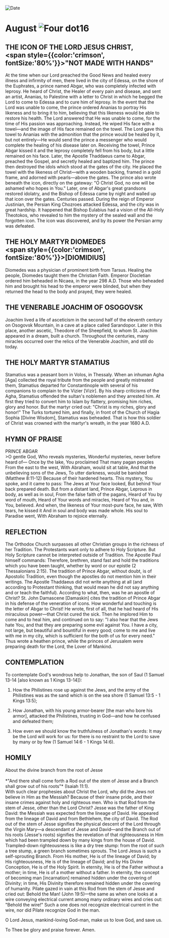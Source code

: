 
<RunningHead />
<Image src="/title-imprint.png" height={68} width={50} alt="Date" className="title-imprint"/>

# <div id="date">August <Image className="four-dot" src="/four-dot.png" height={15} width={15} alt="Four dot" />16</div>

## THE ICON OF THE LORD JESUS CHRIST, <br /><span style={{color:'crimson', fontSize:'80%'}}>"NOT MADE WITH HANDS"</span>

At the time when our Lord preached the Good News and healed every illness and infirmity of men, there lived in the city of Edessa, on the shore of the Euphrates, a prince named Abgar, who was completely infected with leprosy. He heard of Christ, the Healer of every pain and disease, and sent an artist, Ananias, to Palestine with a letter to Christ in which he begged the Lord to come to Edessa and to cure him of leprosy. In the event that the Lord was unable to come, the prince ordered Ananias to portray His likeness and to bring it to him, believing that this likeness would be able to restore his health. The Lord answered that He was unable to come, for the time of His passion was approaching.  Instead, He wiped His face with a towel—and the image of His face remained on the towel.  The Lord gave this towel to Ananias with the admonition that the prince would be healed by it, but not entirely—He would send the prince a messenger who would complete the healing of his disease later on. Receiving the towel, Prince Abgar kissed it and the leprosy completely fell from his body, but a little remained on his face. Later, the Apostle Thaddaeus came to Abgar, preached the Gospel, and secretly healed and baptized him. The prince then destroyed the idols which stood at the gates of the city. He placed the towel with the likeness of Christ—with a wooden backing, framed in a gold frame, and adorned with pearls—above the gates. The prince also wrote beneath the icon, directly on the gateway: "O Christ God, no one will be ashamed who hopes in You." Later, one of Abgar's great grandsons restored idolatry, and the Bishop of Edessa came by night and walled up that icon over the gates. Centuries passed. During the reign of Emperor Justinian, the Persian King Chozroes attacked Edessa, and the city was in great hardship. It happened that Bishop Eulabius had a vision of the All-Holy Theotokos, who revealed to him the mystery of the sealed wall and the forgotten icon. The icon was discovered, and by its power the Persian army was defeated.

## THE HOLY MARTYR DIOMEDES <br /><span style={{color:'crimson', fontSize:'80%'}}>[DIOMIDIUS]</span>

Diomedes was a physician of prominent birth from Tarsus. Healing the people, Diomedes taught them the Christian Faith. Emperor Diocletian ordered him beheaded in Nicaea, in the year 298 A.D. Those who beheaded him and brought his head to the emperor were blinded, but when they returned the head to the body and prayed, they were healed.

## THE VENERABLE JOACHIM OF OSOGOVSK

Joachim lived a life of asceticism in the second half of the eleventh century on Osogovsk Mountain, in a cave at a place called Sarandopor. Later in this place, another ascetic, Theodore of the Sheepfield, to whom St. Joachim appeared in a dream, built a church. Throughout the centuries, many miracles occurred over the relics of the Venerable Joachim, and still do today.

## THE HOLY MARTYR STAMATIUS

Stamatius was a peasant born in Volos, in Thessaly. When an inhuman Agha [Aga] collected the royal tribute from the people and greatly mistreated them, Stamatius departed for Constantinople with several of his companions to complain to the Vizier [Vizir]. By his sharp criticisms of the Agha, Stamatius offended the sultan's noblemen and they arrested him. At first they tried to convert him to Islam by flattery, promising him riches, glory and honor. But the martyr cried out: "Christ is my riches, glory and honor!" The Turks tortured him, and finally, in front of the Church of Hagia Sophia [Divine Wisdom], Stamatius was beheaded. That is how this soldier of Christ was crowned with the martyr's wreath, in the year 1680 A.D.


## HYMN OF PRAISE
<div style={{textAlign:'center', color:'crimson', fontWeight:'bold'}}>
PRINCE ABGAR
</div>
>O gentle God, Who reveals mysteries,  
Wonderful mysteries, never before heard of—  
Once by the lake, You proclaimed  
That many pagan peoples  
From the east to the west,  
With Abraham, would sit at table,  
And that the unbelieving sons of the Jews,  
To utter darkness, would be banished (Matthew 8:11-12)  
Because of their hardened hearts.  
This mystery, You spoke, and it came to pass:  
The Jews at Your face looked,  
But behind Your back prepared death.  
But from a distant land, Prince Abgar,  
Leprous in body, as well as in soul,  
From the false faith of the pagans,  
Heard of You by word of mouth,  
Heard of Your words and miracles,  
Heard of You and, in You, believed.  
And when, the likeness of Your most-pure face, he saw,  
With tears, he kissed it  
And in soul and body was made whole.  
His soul to Paradise went,  
With Abraham to rejoice eternally.  


## REFLECTION

The Orthodox Church surpasses all other Christian groups in the richness of her Tradition. The Protestants want only to adhere to Holy Scripture. But Holy Scripture cannot be interpreted outside of Tradition. The Apostle Paul himself commands: Therefore, brethren, stand fast and hold the traditions which you have been taught, whether by word or our epistle (2 Thessalonians 2:15). The tradition of Prince Abgar, without doubt, is of Apostolic Tradition, even though the apostles do not mention him in their writings. The Apostle Thaddaeus did not write anything at all (and according to Protestant thinking, that would mean he did not say anything and or teach the faithful). According to what, then, was he an apostle of Christ? St. John Damascene [Damaskin] cites the tradition of Prince Abgar in his defense of the veneration of icons. How wonderful and touching is the letter of Abgar to Christ! He wrote, first of all, that he had heard of His miraculous power—that Christ cured the sick. Then he implored Him to come and to heal him, and continued on to say: "I also hear that the Jews hate You, and that they are preparing some evil against You. I have a city, not large, but beautiful and bountiful in every good; come to me and live with me in my city, which is sufficient for the both of us for every need." Thus wrote a heathen prince, while the princes of Jerusalem were preparing death for the Lord, the Lover of Mankind.


## CONTEMPLATION

To contemplate God's wondrous help to Jonathan, the son of Saul (1 Samuel 13-14 [also known as 1 Kings 13-14]):

1. How the Philistines rose up against the Jews, and the army of the Philistines was as the sand which is on the sea shore (1 Samuel 13:5 - 1 Kings 13:5);

2. How Jonathan, with his young armor-bearer [the man who bore his armor], attacked the Philistines, trusting in God—and how he confused and defeated them;

3. How even we should know the truthfulness of Jonathan's words: It may be the Lord will work for us: for there is no restraint to the Lord to save by many or by few (1 Samuel 14:6 - 1 Kings 14:6).


## HOMILY
<div style={{textAlign:'center', color:'crimson', fontWeight:'bold'}}>
About the divine branch from the root of Jesse
</div>
<br />
<div style={{textAlign:'right'}}>
*"And there shall come forth a Rod out of the stem of Jesse and a Branch shall grow out of his roots"* (Isaiah 11:1).
</div>
With such clear prophesies about Christ the Lord, why did the Jews not believe in Him as the Messiah? Because of their insane pride, and their insane crimes against holy and righteous men. Who is that Rod from the stem of Jesse, other than the Lord Christ? Jesse was the father of King David: the Messiah was expected from the lineage of David. He appeared from the lineage of David and from Bethlehem, the city of David. The Rod out of the stem of Jesse signifies the physical descent of the Lord through the Virgin Mary—a descendant of Jesse and David—and the Branch out of his roots (Jesse's roots) signifies the revelation of that righteousness in Him which had been trampled down by many kings from the house of David. Trampled-down righteousness is like a dry tree stump: from the root of such a tree stump, a green branch sometimes sprouts. The Lord Jesus is such a self-sprouting Branch. From His mother, He is of the lineage of David; by His righteousness, He is of the lineage of David; and by His Divine Conception, He is of the Holy Spirit. In eternity, He is of the Father without a mother; in time, He is of a mother without a father. In eternity, the concept of becoming man [incarnation] remained hidden under the covering of Divinity; in time, His Divinity therefore remained hidden under the covering of humanity. Pilate gazed in vain at this Rod from the stem of Jesse and cried out: Behold the Man! (John 19:5)—the same as when one looks at a wire conveying electrical current among many ordinary wires and cries out: "Behold the wire!" Such a one does not recognize electrical current in the wire, nor did Pilate recognize God in the man.

O Lord Jesus, mankind-loving God-man, make us to love God, and save us.

To Thee be glory and praise forever. Amen.
